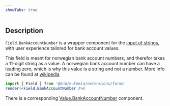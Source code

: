 ```yaml
---
showTabs: true
---
```


## Description

`Field.BankAccountNumber` is a wrapper component for the [input of strings](/uilib/extensions/forms/base-fields/String), with user experience tailored for bank account values.

This field is meant for norwegian bank account numbers, and therefor takes a 11-digit string as a value. A norwegian bank account number can have a leading zero, which is why this value is a string and not a number.
More info can be found at [wikipedia](https://no.wikipedia.org/wiki/Kontonummer)

```jsx
import { Field } from '@dnb/eufemia/extensions/forms'
render(<Field.BankAccountNumber />)
```

There is a corresponding [Value.BankAccountNumber](/uilib/extensions/forms/create-component/Value/BankAccountNumber) component.
